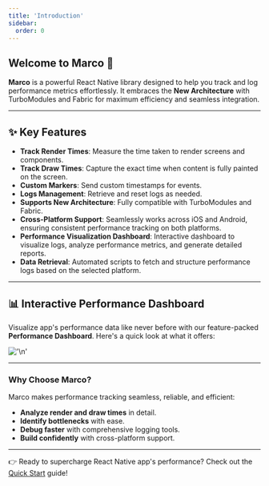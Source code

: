 ```yaml
---
title: 'Introduction'
sidebar:
  order: 0
---
```


## Welcome to **Marco** 🚀

**Marco** is a powerful React Native library designed to help you track and log performance metrics effortlessly. It embraces the **New Architecture** with TurboModules and Fabric for maximum efficiency and seamless integration.

---

## ✨ **Key Features**

- **Track Render Times**: Measure the time taken to render screens and components.
- **Track Draw Times**: Capture the exact time when content is fully painted on the screen.
- **Custom Markers**: Send custom timestamps for events.
- **Logs Management**: Retrieve and reset logs as needed.
- **Supports New Architecture**: Fully compatible with TurboModules and Fabric.
- **Cross-Platform Support**: Seamlessly works across iOS and Android, ensuring consistent performance tracking on both platforms.
- **Performance Visualization Dashboard**: Interactive dashboard to visualize logs, analyze performance metrics, and generate detailed reports.
- **Data Retrieval**: Automated scripts to fetch and structure performance logs based on the selected platform.

---

## 📊 **Interactive Performance Dashboard**

Visualize app's performance data like never before with our feature-packed **Performance Dashboard**. Here's a quick look at what it offers:

!['\n'](../../../assets/dashboard.gif)

---

### Why Choose Marco?

Marco makes performance tracking seamless, reliable, and efficient:

- **Analyze render and draw times** in detail.
- **Identify bottlenecks** with ease.
- **Debug faster** with comprehensive logging tools.
- **Build confidently** with cross-platform support.

---

👉 Ready to supercharge React Native app's performance? Check out the [Quick Start](../quick-start) guide!
